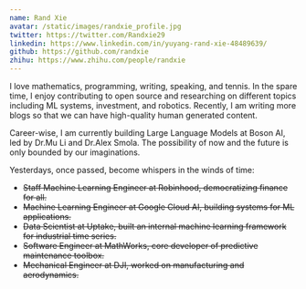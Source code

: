 ```yaml
---
name: Rand Xie
avatar: /static/images/randxie_profile.jpg
twitter: https://twitter.com/Randxie29
linkedin: https://www.linkedin.com/in/yuyang-rand-xie-48489639/
github: https://github.com/randxie
zhihu: https://www.zhihu.com/people/randxie
---
```


I love mathematics, programming, writing, speaking, and tennis. In the spare time, I enjoy contributing to open source and researching on different topics including ML systems, investment, and robotics. Recently, I am writing more blogs so that we can have high-quality human generated content.

Career-wise, I am currently building Large Language Models at Boson AI, led by Dr.Mu Li and Dr.Alex Smola. The possibility of now and the future is only bounded by our imaginations.

Yesterdays, once passed, become whispers in the winds of time:

- <s>Staff Machine Learning Engineer at Robinhood, democratizing finance for all.</s>
- <s>Machine Learning Engineer at Google Cloud AI, building systems for ML applications.</s>
- <s>Data Scientist at Uptake, built an internal machine learning framework for industrial time series.</s>
- <s>Software Engineer at MathWorks, core developer of predictive maintenance toolbox.</s>
- <s>Mechanical Engineer at DJI, worked on manufacturing and aerodynamics.</s>

